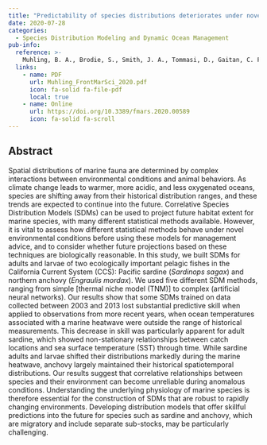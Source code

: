 ```yaml
---
title: "Predictability of species distributions deteriorates under novel environmental conditions in the California Current System"
date: 2020-07-28
categories: 
  - Species Distribution Modeling and Dynamic Ocean Management
pub-info:
  reference: >-
    Muhling, B. A., Brodie, S., Smith, J. A., Tommasi, D., Gaitan, C. F., Hazen, E. L., Jacox, M. G., Auth, T. D., & Brodeur, R. D. (2020). Predictability of species distributions deteriorates under novel environmental conditions in the California Current System. <em>Frontiers in Marine Science</em>, 7, 589. doi: <a href="https://doi.org/10.3389/fmars.2020.00589">https://doi.org/10.3389/fmars.2020.00589</a>
  links:
    - name: PDF
      url: Muhling_FrontMarSci_2020.pdf
      icon: fa-solid fa-file-pdf
      local: true
    - name: Online
      url: https://doi.org/10.3389/fmars.2020.00589
      icon: fa-solid fa-scroll
---
```


## Abstract

Spatial distributions of marine fauna are determined by complex interactions between environmental conditions and animal behaviors. As climate change leads to warmer, more acidic, and less oxygenated oceans, species are shifting away from their historical distribution ranges, and these trends are expected to continue into the future. Correlative Species Distribution Models (SDMs) can be used to project future habitat extent for marine species, with many different statistical methods available. However, it is vital to assess how different statistical methods behave under novel environmental conditions before using these models for management advice, and to consider whether future projections based on these techniques are biologically reasonable. In this study, we built SDMs for adults and larvae of two ecologically important pelagic fishes in the California Current System (CCS): Pacific sardine (*Sardinops sagax*) and northern anchovy (*Engraulis mordax*). We used five different SDM methods, ranging from simple [thermal niche model (TNM)] to complex (artificial neural networks). Our results show that some SDMs trained on data collected between 2003 and 2013 lost substantial predictive skill when applied to observations from more recent years, when ocean temperatures associated with a marine heatwave were outside the range of historical measurements. This decrease in skill was particularly apparent for adult sardine, which showed non-stationary relationships between catch locations and sea surface temperature (SST) through time. While sardine adults and larvae shifted their distributions markedly during the marine heatwave, anchovy largely maintained their historical spatiotemporal distributions. Our results suggest that correlative relationships between species and their environment can become unreliable during anomalous conditions. Understanding the underlying physiology of marine species is therefore essential for the construction of SDMs that are robust to rapidly changing environments. Developing distribution models that offer skillful predictions into the future for species such as sardine and anchovy, which are migratory and include separate sub-stocks, may be particularly challenging.
